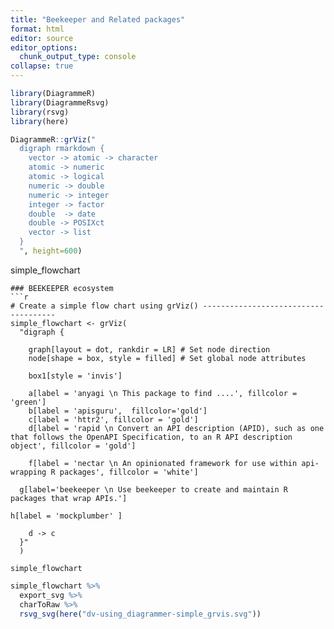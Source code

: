 ```yaml
---
title: "Beekeeper and Related packages"
format: html
editor: source
editor_options: 
  chunk_output_type: console
collapse: true
---
```


```r
library(DiagrammeR)
library(DiagrammeRsvg)
library(rsvg)
library(here)
```


```r
DiagrammeR::grViz("
  digraph rmarkdown {
    vector -> atomic -> character
    atomic -> numeric
    atomic -> logical
    numeric -> double
    numeric -> integer
    integer -> factor
    double  -> date
    double -> POSIXct
    vector -> list
  }
  ", height=600)
```
simple_flowchart
```
### BEEKEEPER ecosystem
```r
# Create a simple flow chart using grViz() -------------------------------------  
simple_flowchart <- grViz(
  "digraph {

    graph[layout = dot, rankdir = LR] # Set node direction
    node[shape = box, style = filled] # Set global node attributes 
                     
    box1[style = 'invis']

    a[label = 'anyagi \n This package to find ....', fillcolor = 'green']
    b[label = 'apisguru',  fillcolor='gold']                    
    c[label = 'httr2', fillcolor = 'gold']
    d[label = 'rapid \n Convert an API description (APID), such as one that follows the OpenAPI Specification, to an R API description object', fillcolor = 'gold']

    f[label = 'nectar \n An opinionated framework for use within api-wrapping R packages', fillcolor = 'white']

  g[label='beekeeper \n Use beekeeper to create and maintain R packages that wrap APIs.']

h[label = 'mockplumber' ]

    d -> c
  }"
  )

simple_flowchart
```
```r
simple_flowchart %>% 
  export_svg %>%
  charToRaw %>%
  rsvg_svg(here("dv-using_diagrammer-simple_grvis.svg"))
```
